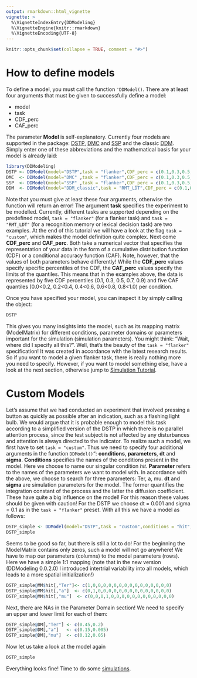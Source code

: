 ```yaml
---
output: rmarkdown::html_vignette
vignette: >
  %\VignetteIndexEntry{DDModeling}
  %\VignetteEngine{knitr::rmarkdown}
  %\VignetteEncoding{UTF-8}
---
```


```r
knitr::opts_chunk$set(collapse = TRUE, comment = "#>")
```

# How to define models
To define a model, you must call the function `'DDModel()`. There are at least four arguments that must be given to successfully define a model:

* model
* task
* CDF_perc
* CAF_perc

The parameter **Model** is self-explanatory. Currently four models are supported in the package:  [DSTP](https://psycnet.apa.org/buy/2010-14834-002), [DMC](https://www.ncbi.nlm.nih.gov/pubmed/25909766) and [SSP](https://psycnet.apa.org/record/2011-23986-003) and the classic [DDM](https://psycnet.apa.org/record/1978-30970-001). Simply enter one of these abbreviations and the mathematical basis for your model is already laid:

```r
library(DDModeling)
DSTP <- DDModel(model="DSTP",task = "flanker",CDF_perc = c(0.1,0.3,0.5,0.7,0.9),CAF_perc = c(0.0,0.2,0.4,0.6,0.8,1.0))
DMC  <- DDModel(model="DMC" ,task = "flanker",CDF_perc = c(0.1,0.3,0.5,0.7,0.9),CAF_perc = c(0.0,0.2,0.4,0.6,0.8,1.0))
SSP  <- DDModel(model="SSP" ,task = "flanker",CDF_perc = c(0.1,0.3,0.5,0.7,0.9),CAF_perc = c(0.0,0.2,0.4,0.6,0.8,1.0))
DDM  <- DDModel(model="DDM_classic",task = "RMT_LDT",CDF_perc = c(0.1,0.3,0.5,0.7,0.9),CAF_perc = c(0.0,0.2,0.4,0.6,0.8,1.0))
```

Note that you must give at least these four arguments, otherwise the function will return an error! The argument **task** specifies the experiment to be modelled. Currently, different tasks are supported depending on the predefined model, `task = "flanker"` (for a flanker task) and `task = "RMT_LDT"` (for a recognition memory or lexical decision task) are two examples. At the end of this tutorial we will have a look at the flag `task = "custom"`, which makes the model definition quite complex. Next come **CDF_perc** and **CAF_perc**. Both take a numerical vector that specifies the representation of your data in the form of a cumulative distribution function (CDF) or a conditional accuracy function (CAF). Note, however, that the values of both parameters behave differently! While the **CDF_perc** values specify specific percentiles of the CDF, the **CAF_perc** values specify the limits of the quantiles. This means that in the examples above, the data is represented by five CDF percentiles (0.1, 0.3, 0.5, 0.7, 0.9) and five CAF quantiles (0.0<0.2, 0.2<0.4, 0.4<0.6, 0.6<0.8, 0.8<1.0) per condition.

Once you have specified your model, you can inspect it by simply calling the object:

```r
DSTP
```

This gives you many insights into the model, such as its mapping matrix (ModelMatrix) for different conditions, parameter domains or parameters important for the simulation (simulation parameters). You might think: "Wait, where did I specify all this?". Well, that's the beauty of the `task = "flanker"` specification! It was created in accordance with the latest research results. So if you want to model a given flanker task, there is really nothing more you need to specify. However, if you want to model something else, have a look at the next section, otherwise jump to [Simulation Tutorial](Model_simulation.html).

# Custom Models
Let's assume that we had conducted an experiment that involved pressing a button as quickly as possible after an indication, such as a flashing light bulb. We would argue that it is probable enough to model this task according to a simplified version of the DSTP in which there is no parallel attention process, since the test subject is not affected by any disturbances and attention is always directed to the indicator. To realize such a model, we first have to set `task = "custom"`. Thus we need to specify four additional arguments in the function `DDModel()`": **conditions**, **parameters**, **dt** and **sigma**. **Conditions** specifies the names of the conditions present in the model. Here we choose to name our singular condition _hit_. **Parameter** refers to the names of the parameters we want to model with. In accordance with the above, we choose to search for three parameters: Ter, a, mu. **dt** and **sigma** are simulation parameters for the model. The former quantifies the integration constant of the process and the latter the diffusion coefficient. These have quite a big influence on the model! For this reason these values should be given with caution! For the DSTP we choose dt = 0.001 and sigma = 0.1 as in the `task = "flanker"` preset. With all this we have a model as follows:

```r
DSTP_simple <- DDModel(model="DSTP",task = "custom",conditions = "hit",parameter = c("Ter","a","mu"),dt = 0.001,sigma = 0.1,CDF_perc = c(0.1,0.3,0.5,0.7,0.9),CAF_perc = c(0.0,0.2,0.4,0.6,0.8,1.0))
DSTP_simple
```

Seems to be good so far, but there is still a lot to do! For the beginning the ModelMatrix contains only zeros, such a model will not go anywhere! We have to map our parameters (columns) to the model parameters (rows). Here we have a simple 1:1 mapping (note that in the new version (DDModeling 0.0.2.0) I introduced intertrial variability into all models, which leads to a more spatial initialization!)

```r
DSTP_simple@MM$hit[,"Ter"]<- c(1,0,0,0,0,0,0,0,0,0,0,0,0,0,0,0)
DSTP_simple@MM$hit[,"a"]  <- c(0,1,0,0,0,0,0,0,0,0,0,0,0,0,0,0)
DSTP_simple@MM$hit[,"mu"]  <- c(0,0,0,1,0,0,0,0,0,0,0,0,0,0,0,0)
```

Next, there are NAs in the Parameter Domain section! We need to specify an upper and lower limit for each of them:

```r
DSTP_simple@DM[,"Ter"] <- c(0.45,0.2)
DSTP_simple@DM[,"a"]   <- c(0.15,0.005)
DSTP_simple@DM[,"mu"]  <- c(0.12,0.05)
```

Now let us take a look at the model again

```r
DSTP_simple
```

Everything looks fine! Time to do some [simulations](Model_simulation.html).
